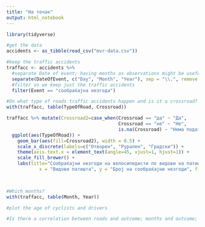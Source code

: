 ```yaml
---
title: "На точак"
output: html_notebook
---
```

```r
library(tidyverse)
```

```r
#get the data
accidents <- as_tibble(read_csv("mvr-data.csv"))
```

```r
#keep the traffic accidents
traffacc <- accidents %>% 
  #separate Date of event; having months as observations might be useful.
  separate(DateOfEvent, c("Day", "Month", "Year"), sep = "\\.", remove = FALSE) %>% 
  #filter so we keep just the traffic accidents
  filter(Event == "сообраќајна незгода")
```

```r
#On what type of roads traffic accidents happen and is it a crossroad?
with(traffacc, table(TypeOfRoad, Crossroad))

traffacc %>% mutate(Crossroad2=case_when(Crossroad == "да" ~ "Да",
                                         Crossroad == "не" ~ "Не",
                                         is.na(Crossroad) ~ "Нема податок")) %>%
  ggplot(aes(TypeOfRoad)) +
    geom_bar(aes(fill=Crossroad2), width = 0.5) +
    scale_x_discrete(labels=c("Отворен", "Рурален", "Градски")) +
    theme(axis.text.x = element_text(angle=45, vjust=1, hjust=1)) +
    scale_fill_brewer() +
    labs(title="Сообраќајни незгоди на велосипедисти по видови на патишта и крстосници", 
            x = "Видови патишта", y = "Број на сообраќајни незгоди", fill = "Крстосница") 

    

#Which months?
with(traffacc, table(Month, Year))

#plot the age of cyclists and drivers

#Is there a correlation between roads and outcome; months and outcome; age of bycicle rider and outcome?


```





